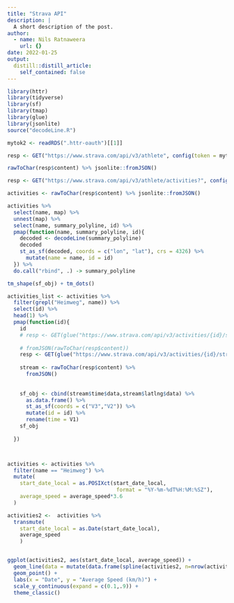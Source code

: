 ```yaml
---
title: "Strava API"
description: |
  A short description of the post.
author:
  - name: Nils Ratnaweera
    url: {}
date: 2022-01-25
output:
  distill::distill_article:
    self_contained: false
---
```



```r
library(httr)
library(tidyverse)
library(sf)
library(tmap)
library(glue)
library(jsonlite)
source("decodeLine.R")

```


```r

mytok2 <- readRDS(".httr-oauth")[[1]]

resp <- GET("https://www.strava.com/api/v3/athlete", config(token = mytok2))

rawToChar(resp$content) %>% jsonlite::fromJSON()

resp <- GET("https://www.strava.com/api/v3/athlete/activities?", config(token = mytok2))

activities <- rawToChar(resp$content) %>% jsonlite::fromJSON()

activities %>%
  select(name, map) %>%
  unnest(map) %>%
  select(name, summary_polyline, id) %>%
  pmap(function(name, summary_polyline, id){
    decoded <- decodeLine(summary_polyline)
    decoded
    st_as_sf(decoded, coords = c("lon", "lat"), crs = 4326) %>%
      mutate(name = name, id = id)
  }) %>%
  do.call("rbind", .) -> summary_polyline

tm_shape(sf_obj) + tm_dots()

activities_list <- activities %>%
  filter(grepl("Heimweg", name)) %>%
  select(id) %>%
  head(1) %>%
  pmap(function(id){
    id
    # resp <- GET(glue("https://www.strava.com/api/v3/activities/{id}/streams?keys=&key_by_type=true"), config(token = mytok))
    
    # fromJSON(rawToChar(resp$content))
    resp <- GET(glue("https://www.strava.com/api/v3/activities/{id}/streams?keys=latlng,time&key_by_type=true"), config(token = mytok))
    
    stream <- rawToChar(resp$content) %>%
      fromJSON()
    
    
    sf_obj <- cbind(stream$time$data,stream$latlng$data) %>%
      as.data.frame() %>%
      st_as_sf(coords = c("V3","V2")) %>%
      mutate(id = id) %>%
      rename(time = V1)
    sf_obj
    
  })



activities <- activities %>%
  filter(name == "Heimweg") %>%
  mutate(
    start_date_local = as.POSIXct(start_date_local,
                                   format = "%Y-%m-%dT%H:%M:%SZ"),
    average_speed = average_speed*3.6
  )

activities2 <-  activities %>%
  transmute(
    start_date_local = as.Date(start_date_local),
    average_speed
    )


ggplot(activities2, aes(start_date_local, average_speed)) + 
  geom_line(data = mutate(data.frame(spline(activities2, n=nrow(activities2)*1)), start_date_local = as.Date(x,origin = "1970-01-01"),average_speed = y) ) +
  geom_point() +
  labs(x = "Date", y = "Average Speed (km/h)") +
  scale_y_continuous(expand = c(0.1,.9)) +
  theme_classic()


```

